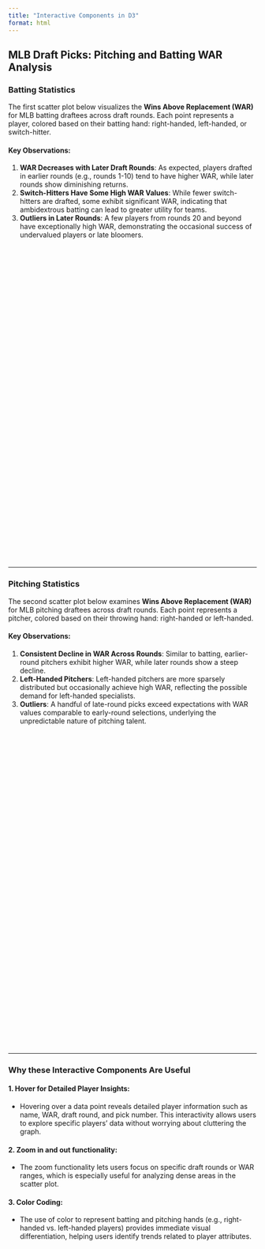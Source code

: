 ```yaml
---
title: "Interactive Components in D3"
format: html
---
```


## MLB Draft Picks: Pitching and Batting WAR Analysis

### Batting Statistics

The first scatter plot below visualizes the **Wins Above Replacement (WAR)** for MLB batting draftees across draft rounds. Each point represents a player, colored based on their batting hand: right-handed, left-handed, or switch-hitter.

#### Key Observations:
1. **WAR Decreases with Later Draft Rounds**: As expected, players drafted in earlier rounds (e.g., rounds 1-10) tend to have higher WAR, while later rounds show diminishing returns.
2. **Switch-Hitters Have Some High WAR Values**: While fewer switch-hitters are drafted, some exhibit significant WAR, indicating that ambidextrous batting can lead to greater utility for teams.
3. **Outliers in Later Rounds**: A few players from rounds 20 and beyond have exceptionally high WAR, demonstrating the occasional success of undervalued players or late bloomers.

<div id="bat_plot"></div>

---

### Pitching Statistics

The second scatter plot below examines **Wins Above Replacement (WAR)** for MLB pitching draftees across draft rounds. Each point represents a pitcher, colored based on their throwing hand: right-handed or left-handed.

#### Key Observations:
1. **Consistent Decline in WAR Across Rounds**: Similar to batting, earlier-round pitchers exhibit higher WAR, while later rounds show a steep decline.
2. **Left-Handed Pitchers**: Left-handed pitchers are more sparsely distributed but occasionally achieve high WAR, reflecting the possible demand for left-handed specialists.
3. **Outliers**: A handful of late-round picks exceed expectations with WAR values comparable to early-round selections, underlying the unpredictable nature of pitching talent.

<div id="pitch_plot"></div>

---

### Why these Interactive Components Are Useful

#### 1. **Hover for Detailed Player Insights**:
   - Hovering over a data point reveals detailed player information such as name, WAR, draft round, and pick number. This interactivity allows users to explore specific players' data without worrying about cluttering the graph.

#### 2. **Zoom in and out functionality**:
   - The zoom functionality lets users focus on specific draft rounds or WAR ranges, which is especially useful for analyzing dense areas in the scatter plot.

#### 3. **Color Coding**:
   - The use of color to represent batting and pitching hands (e.g., right-handed vs. left-handed players) provides immediate visual differentiation, helping users identify trends related to player attributes.


<style>
  #bat_plot, #pitch_plot {
    width: 100%;
    height: 600px;
    margin-bottom: 50px;
  }
</style>

<style>
  .x-axis-title, .y-axis-title {
    font-size: 14px;
    font-weight: bold;
    fill: black;
  }
</style>

<script src="https://cdn.jsdelivr.net/npm/d3@7"></script>
<script src="scripts/myscript.js"></script>

